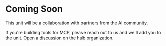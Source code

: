 # Coming Soon

This unit will be a collaboration with partners from the AI community.

If you're building tools for MCP, please reach out to us and we'll add you to the unit. Open a [discussion](https://huggingface.co/spaces/mcp-course/README/discussions) on the hub organization.